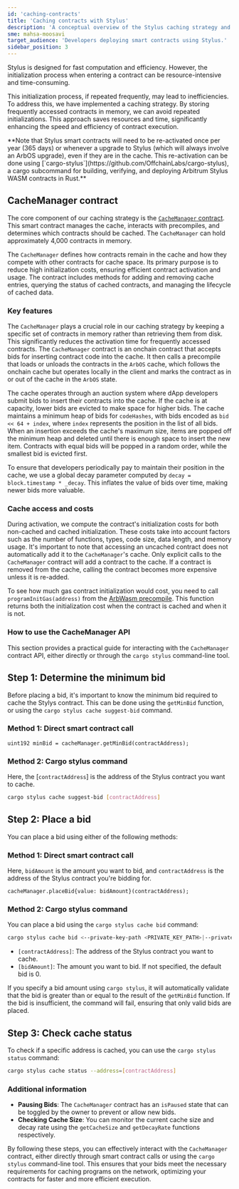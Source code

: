 ```yaml
---
id: 'caching-contracts'
title: 'Caching contracts with Stylus'
description: 'A conceptual overview of the Stylus caching strategy and CacheManager contract, and a practical guide for using its functionality.'
sme: mahsa-moosavi
target_audience: 'Developers deploying smart contracts using Stylus.'
sidebar_position: 3
---
```



<a data-quicklook-from="stylus">Stylus</a> is designed for fast computation and efficiency. However, the initialization process when entering a contract can be resource-intensive
and time-consuming.

This initialization process, if repeated frequently, may lead to inefficiencies. To address this, we have implemented a caching strategy. By storing frequently
accessed contracts in memory, we can avoid repeated initializations. This approach saves resources and time, significantly enhancing the speed and efficiency of
contract execution.

<VanillaAdmonition type="note">
  **Note that Stylus smart contracts will need to be re-activated once per year (365 days) or whenever a upgrade to Stylus (which will always involve an ArbOS
  upgrade), even if they are in the cache. This re-activation can be done using [`cargo-stylus`](https://github.com/OffchainLabs/cargo-stylus), a cargo
  subcommand for building, verifying, and deploying Arbitrum Stylus WASM contracts in Rust.**
</VanillaAdmonition>

## CacheManager contract

The core component of our caching strategy is the
[`CacheManager` contract](https://github.com/OffchainLabs/nitro-contracts/blob/main/src/chain/CacheManager.sol). This smart contract manages the cache,
interacts with precompiles, and determines which contracts should be cached. The `CacheManager` can hold approximately 4,000 contracts in memory.

The `CacheManager` defines how contracts remain in the cache and how they compete with other contracts for cache space. Its primary purpose is to reduce high
initialization costs, ensuring efficient contract activation and usage. The contract includes methods for adding and removing cache entries, querying the status
of cached contracts, and managing the lifecycle of cached data.

### Key features

The `CacheManager` plays a crucial role in our caching strategy by keeping a specific set of contracts in memory rather than retrieving them from disk. This
significantly reduces the activation time for frequently accessed contracts. The `CacheManager` contract is an onchain contract that accepts bids for inserting
contract code into the cache. It then calls a precompile that loads or unloads the contracts in the `ArbOS` cache, which follows the onchain cache but operates
locally in the client and marks the contract as in or out of the cache in the `ArbOS` state.

The cache operates through an auction system where dApp developers submit bids to insert their contracts into the cache. If the cache is at capacity, lower bids
are evicted to make space for higher bids. The cache maintains a minimum heap of bids for `codeHashes`, with bids encoded as `bid << 64 + index`, where `index`
represents the position in the list of all bids. When an insertion exceeds the cache's maximum size, items are popped off the minimum heap and deleted until
there is enough space to insert the new item. Contracts with equal bids will be popped in a random order, while the smallest bid is evicted first.

To ensure that developers periodically pay to maintain their position in the cache, we use a global decay parameter computed by
`decay = block.timestamp * _decay`. This inflates the value of bids over time, making newer bids more valuable.

### Cache access and costs

During activation, we compute the contract's initialization costs for both non-cached and cached initialization. These costs take into account factors such as
the number of functions, types, code size, data length, and memory usage. It's important to note that accessing an uncached contract does not automatically add
it to the `CacheManager`'s cache. Only explicit calls to the `CacheManager` contract will add a contract to the cache. If a contract is removed from the cache,
calling the contract becomes more expensive unless it is re-added.

To see how much gas contract initialization would cost, you need to call `programInitGas(address)` from the
[ArbWasm precompile](https://github.com/OffchainLabs/nitro/blob/d906798140e562500beb9005d2503b0272852298/precompiles/ArbWasm.go). This function returns both the
initialization cost when the contract is cached and when it is not.

### How to use the CacheManager API

This section provides a practical guide for interacting with the `CacheManager` contract API, either directly or through the `cargo stylus` command-line tool.

## Step 1: Determine the minimum bid

Before placing a bid, it's important to know the minimum bid required to cache the Stylys contract. This can be done using the `getMinBid` function, or using
the `cargo stylus cache suggest-bid` command.

### Method 1: Direct smart contract call

```solidity
uint192 minBid = cacheManager.getMinBid(contractAddress);
```

### Method 2: Cargo stylus command

Here, the [`contractAddress`] is the address of the Stylus contract you want to cache.

```bash
cargo stylus cache suggest-bid [contractAddress]
```

## Step 2: Place a bid

You can place a bid using either of the following methods:

### Method 1: Direct smart contract call

Here, `bidAmount` is the amount you want to bid, and `contractAddress` is the address of the Stylus contract you're bidding for.

```solidity
cacheManager.placeBid{value: bidAmount}(contractAddress);
```

### Method 2: Cargo stylus command

You can place a bid using the `cargo stylus cache bid` command:

```bash
cargo stylus cache bid <--private-key-path <PRIVATE_KEY_PATH>|--private-key <PRIVATE_KEY>|--keystore-path <KEYSTORE_PATH>> [contractAddress] [bidAmount]
```

- `[contractAddress]`: The address of the Stylus contract you want to cache.
- `[bidAmount]`: The amount you want to bid. If not specified, the default bid is 0.

If you specify a bid amount using `cargo stylus`, it will automatically validate that the bid is greater than or equal to the result of the `getMinBid`
function. If the bid is insufficient, the command will fail, ensuring that only valid bids are placed.

## Step 3: Check cache status

To check if a specific address is cached, you can use the `cargo stylus status` command:

```bash
cargo stylus cache status --address=[contractAddress]
```

### Additional information

- **Pausing Bids**: The `CacheManager` contract has an `isPaused` state that can be toggled by the owner to prevent or allow new bids.
- **Checking Cache Size**: You can monitor the current cache size and decay rate using the `getCacheSize` and `getDecayRate` functions respectively.

By following these steps, you can effectively interact with the `CacheManager` contract, either directly through smart contract calls or using the
`cargo stylus` command-line tool. This ensures that your bids meet the necessary requirements for caching programs on the network, optimizing your contracts for
faster and more efficient execution.
